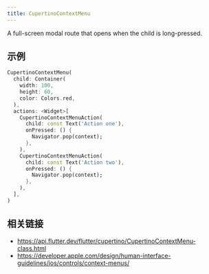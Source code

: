 ```yaml
---
title: CupertinoContextMenu
---
```


A full-screen modal route that opens when the child is long-pressed.

## 示例

```dart liveslice=CupertinoContextMenu
CupertinoContextMenu(
  child: Container(
    width: 100,
    height: 60,
    color: Colors.red,
  ),
  actions: <Widget>[
    CupertinoContextMenuAction(
      child: const Text('Action one'),
      onPressed: () {
        Navigator.pop(context);
      },
    ),
    CupertinoContextMenuAction(
      child: const Text('Action two'),
      onPressed: () {
        Navigator.pop(context);
      },
    ),
  ],
)
```

## 相关链接

- https://api.flutter.dev/flutter/cupertino/CupertinoContextMenu-class.html
- https://developer.apple.com/design/human-interface-guidelines/ios/controls/context-menus/
